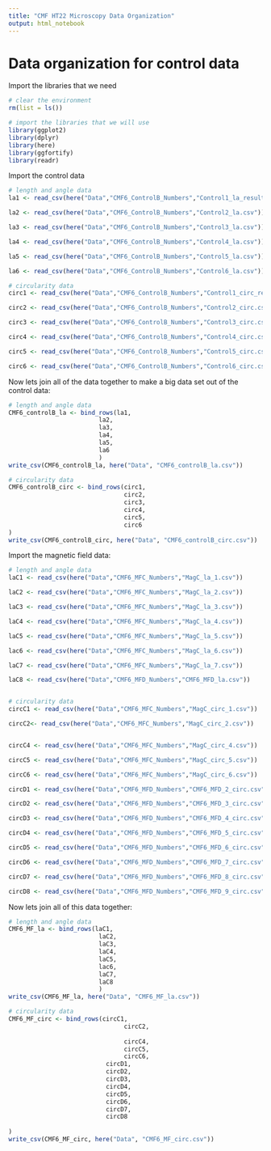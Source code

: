 ```yaml
---
title: "CMF HT22 Microscopy Data Organization"
output: html_notebook
---
```


# Data organization for control data

Import the libraries that we need
```r

# clear the environment
rm(list = ls())

# import the libraries that we will use
library(ggplot2)
library(dplyr)
library(here)
library(ggfortify)
library(readr)

```

Import the control data
```r
# length and angle data
la1 <- read_csv(here("Data","CMF6_ControlB_Numbers","Control1_la_results.csv"))

la2 <- read_csv(here("Data","CMF6_ControlB_Numbers","Control2_la.csv"))

la3 <- read_csv(here("Data","CMF6_ControlB_Numbers","Control3_la.csv"))

la4 <- read_csv(here("Data","CMF6_ControlB_Numbers","Control4_la.csv"))

la5 <- read_csv(here("Data","CMF6_ControlB_Numbers","Control5_la.csv"))

la6 <- read_csv(here("Data","CMF6_ControlB_Numbers","Control6_la.csv"))

# circularity data
circ1 <- read_csv(here("Data","CMF6_ControlB_Numbers","Control1_circ_results.csv"))

circ2 <- read_csv(here("Data","CMF6_ControlB_Numbers","Control2_circ.csv"))

circ3 <- read_csv(here("Data","CMF6_ControlB_Numbers","Control3_circ.csv"))

circ4 <- read_csv(here("Data","CMF6_ControlB_Numbers","Control4_circ.csv"))

circ5 <- read_csv(here("Data","CMF6_ControlB_Numbers","Control5_circ.csv"))

circ6 <- read_csv(here("Data","CMF6_ControlB_Numbers","Control6_circ.csv"))
```

Now lets join all of the data together to make a big data set out of the control data:
```r
# length and angle data
CMF6_controlB_la <- bind_rows(la1,
                         la2,
                         la3,
                         la4,
                         la5,
                         la6
                         )
write_csv(CMF6_controlB_la, here("Data", "CMF6_controlB_la.csv"))

# circularity data
CMF6_controlB_circ <- bind_rows(circ1,
                                circ2,
                                circ3,
                                circ4,
                                circ5,
                                circ6
)
write_csv(CMF6_controlB_circ, here("Data", "CMF6_controlB_circ.csv"))
```


Import the magnetic field data:
```r
# length and angle data
laC1 <- read_csv(here("Data","CMF6_MFC_Numbers","MagC_la_1.csv"))

laC2 <- read_csv(here("Data","CMF6_MFC_Numbers","MagC_la_2.csv"))

laC3 <- read_csv(here("Data","CMF6_MFC_Numbers","MagC_la_3.csv"))

laC4 <- read_csv(here("Data","CMF6_MFC_Numbers","MagC_la_4.csv"))

laC5 <- read_csv(here("Data","CMF6_MFC_Numbers","MagC_la_5.csv"))

lac6 <- read_csv(here("Data","CMF6_MFC_Numbers","MagC_la_6.csv"))

laC7 <- read_csv(here("Data","CMF6_MFC_Numbers","MagC_la_7.csv"))

laC8 <- read_csv(here("Data","CMF6_MFD_Numbers","CMF6_MFD_la.csv"))


# circularity data
circC1 <- read_csv(here("Data","CMF6_MFC_Numbers","MagC_circ_1.csv"))

circC2<- read_csv(here("Data","CMF6_MFC_Numbers","MagC_circ_2.csv"))


circC4 <- read_csv(here("Data","CMF6_MFC_Numbers","MagC_circ_4.csv"))

circC5 <- read_csv(here("Data","CMF6_MFC_Numbers","MagC_circ_5.csv"))

circC6 <- read_csv(here("Data","CMF6_MFC_Numbers","MagC_circ_6.csv"))

circD1 <- read_csv(here("Data","CMF6_MFD_Numbers","CMF6_MFD_2_circ.csv"))

circD2 <- read_csv(here("Data","CMF6_MFD_Numbers","CMF6_MFD_3_circ.csv"))

circD3 <- read_csv(here("Data","CMF6_MFD_Numbers","CMF6_MFD_4_circ.csv"))

circD4 <- read_csv(here("Data","CMF6_MFD_Numbers","CMF6_MFD_5_circ.csv"))

circD5 <- read_csv(here("Data","CMF6_MFD_Numbers","CMF6_MFD_6_circ.csv"))

circD6 <- read_csv(here("Data","CMF6_MFD_Numbers","CMF6_MFD_7_circ.csv"))

circD7 <- read_csv(here("Data","CMF6_MFD_Numbers","CMF6_MFD_8_circ.csv"))

circD8 <- read_csv(here("Data","CMF6_MFD_Numbers","CMF6_MFD_9_circ.csv"))
```
Now lets join all of this data together:
```r
# length and angle data
CMF6_MF_la <- bind_rows(laC1,
                         laC2,
                         laC3,
                         laC4,
                         laC5,
                         lac6,
                         laC7,
                         laC8
                         )
write_csv(CMF6_MF_la, here("Data", "CMF6_MF_la.csv"))

# circularity data
CMF6_MF_circ <- bind_rows(circC1,
                                circC2,
                                
                                circC4,
                                circC5,
                                circC6,
                           circD1,
                           circD2,
                           circD3,
                           circD4,
                           circD5,
                           circD6,
                           circD7,
                           circD8
                           
)
write_csv(CMF6_MF_circ, here("Data", "CMF6_MF_circ.csv"))
```

